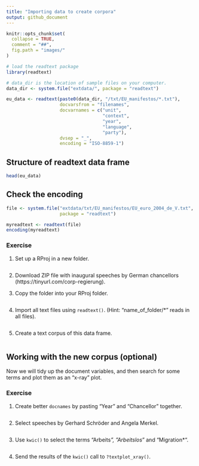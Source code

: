 ```yaml
---
title: "Importing data to create corpora"
output: github_document
---
```


```r
knitr::opts_chunk$set(
  collapse = TRUE,
  comment = "##",
  fig.path = "images/"
)
```

```r
# load the readtext package
library(readtext)

# data_dir is the location of sample files on your computer.
data_dir <- system.file("extdata/", package = "readtext")

eu_data <- readtext(paste0(data_dir, "/txt/EU_manifestos/*.txt"),
                    docvarsfrom = "filenames", 
                    docvarnames = c("unit", 
                                    "context", 
                                    "year", 
                                    "language",
                                    "party"),
                    dvsep = "_", 
                    encoding = "ISO-8859-1")
```


## Structure of **readtext** data frame

```r
head(eu_data)
```


## Check the encoding 

```r
file <- system.file("extdata/txt/EU_manifestos/EU_euro_2004_de_V.txt", 
                    package = "readtext")

myreadtext <- readtext(file)
encoding(myreadtext)
```



### Exercise

1. Set up a RProj in a new folder.

```r

```

2. Download ZIP file with inaugural speeches by German chancellors (https://tinyurl.com/corp-regierung).

3. Copy the folder into your RProj folder.

```r

```

4. Import all text files using `readtext()`. (Hint: "name_of_folder/*" reads in all files).

```r

```

5. Create a text corpus of this data frame. 

```r

```



## Working with the new corpus (optional)

Now we will tidy up the document variables, and then search for some terms and plot them as an "x-ray" plot.

### Exercise

1. Create better `docnames` by pasting "Year" and "Chancellor" together.

```r

```

2. Select speeches by Gerhard Schröder and Angela Merkel.

```r

```

3. Use `kwic()` to select the terms "Arbeits*", "Arbeitslos*" and "Migration*".

```r

```

4. Send the results of the `kwic()` call to `?textplot_xray()`.

```r

```

